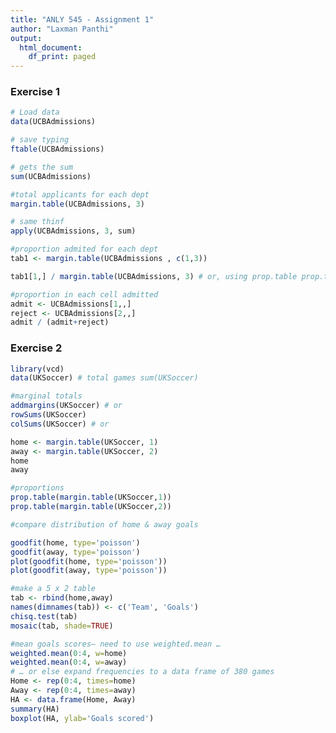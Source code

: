 ```yaml
---
title: "ANLY 545 - Assignment 1"
author: "Laxman Panthi"
output:
  html_document:
    df_print: paged
---
```


### Exercise 1

```r
# Load data
data(UCBAdmissions)
```


```r
# save typing 
ftable(UCBAdmissions)
```

```r
# gets the sum
sum(UCBAdmissions)
```


```r
#total applicants for each dept
margin.table(UCBAdmissions, 3)

# same thinf
apply(UCBAdmissions, 3, sum)
```


```r
#proportion admited for each dept
tab1 <- margin.table(UCBAdmissions , c(1,3)) 

tab1[1,] / margin.table(UCBAdmissions, 3) # or, using prop.table prop.table(margin.table(UCB, c(1, 3)),2)
```


```r

#proportion in each cell admitted
admit <- UCBAdmissions[1,,] 
reject <- UCBAdmissions[2,,]
admit / (admit+reject)
```

### Exercise 2


```r
library(vcd) 
data(UKSoccer) # total games sum(UKSoccer)
```

```r
#marginal totals
addmargins(UKSoccer) # or 
rowSums(UKSoccer) 
colSums(UKSoccer) # or 
```

```r
home <- margin.table(UKSoccer, 1) 
away <- margin.table(UKSoccer, 2)
home
away
```

```r
#proportions
prop.table(margin.table(UKSoccer,1)) 
prop.table(margin.table(UKSoccer,2))
```

```r
#compare distribution of home & away goals

goodfit(home, type='poisson') 
goodfit(away, type='poisson') 
plot(goodfit(home, type='poisson')) 
plot(goodfit(away, type='poisson'))
```

```r
#make a 5 x 2 table
tab <- rbind(home,away) 
names(dimnames(tab)) <- c('Team', 'Goals') 
chisq.test(tab) 
mosaic(tab, shade=TRUE)
```

```r
#mean goals scores– need to use weighted.mean …
weighted.mean(0:4, w=home) 
weighted.mean(0:4, w=away) 
# … or else expand frequencies to a data frame of 380 games 
Home <- rep(0:4, times=home) 
Away <- rep(0:4, times=away) 
HA <- data.frame(Home, Away) 
summary(HA)
boxplot(HA, ylab='Goals scored')

```


